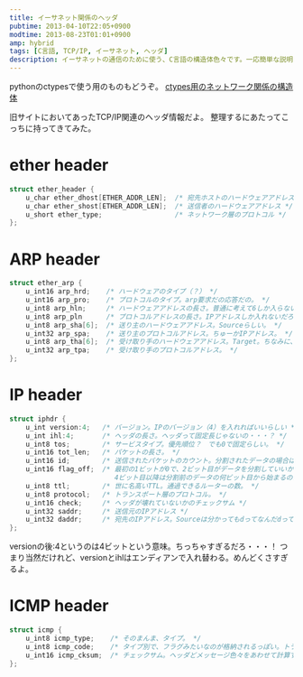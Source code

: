```yaml
---
title: イーサネット関係のヘッダ
pubtime: 2013-04-10T22:05+0900
modtime: 2013-08-23T01:01+0900
amp: hybrid
tags: [C言語, TCP/IP, イーサネット, ヘッダ]
description: イーサネットの通信のために使う、C言語の構造体色々です。一応簡単な説明を付けてあります。
---
```


<PS date="2013-08-23T01:01+0900" level={1}>

pythonのctypesで使う用のものもどうぞ。
[ctypes用のネットワーク関係の構造体](/blog/2013/08/ethernet-header-for-python)

</PS>

旧サイトにおいてあったTCP/IP関連のヘッダ情報だよ。
整理するにあたってこっちに持ってきてみた。

# ether header
``` c
struct ether_header {
    u_char ether_dhost[ETHER_ADDR_LEN];  /* 宛先ホストのハードウェアアドレス */
    u_char ether_shost[ETHER_ADDR_LEN];  /* 送信者のハードウェアアドレス */
    u_short ether_type;                  /* ネットワーク層のプロトコル */
};
```

# ARP header
``` c
struct ether_arp {
    u_int16 arp_hrd;    /* ハードウェアのタイプ（？） */
    u_int16 arp_pro;    /* プロトコルのタイプ。arp要求だの応答だの。 */
    u_int8 arp_hln;     /* ハードウェアアドレスの長さ。普通に考えて6しか入らないんじゃ。 */
    u_int8 arp_pln      /* プロトコルアドレスの長さ。IPアドレスしか入れないだろうし、4しか入れない気がする。 */
    u_int8 arp_sha[6];  /* 送り主のハードウェアアドレス。Sourceらしい。 */
    u_int32 arp_spa;    /* 送り主のプロトコルアドレス。ちゅーかIPアドレス。 */
    u_int8 arp_tha[6];  /* 受け取り手のハードウェアアドレス。Target。ちなみに、知らないときは0で埋める */
    u_int32 arp_tpa;    /* 受け取り手のプロトコルアドレス。 */
};
```

# IP header
``` c
struct iphdr {
    u_int version:4;   /* バージョン。IPのバージョン（4）を入れればいいらしい */
    u_int ihl:4;       /* ヘッダの長さ。ヘッダって固定長じゃないの・・・？ */
    u_int8 tos;        /* サービスタイプ。優先順位？　でも0で固定らしい。 */
    u_int16 tot_len;   /* パケットの長さ。 */
    u_int16 id;        /* 送信されたパケットのカウント。分割されたデータの場合は、同じ値が入る。 */
    u_int16 flag_off;  /* 最初の1ビットが0で、2ビット目がデータを分割していいかどうかのフラグ。3ビット目は分割した最後のパケットなら0、そうじゃなきゃ1。
                          4ビット目以降は分割前のデータの何ビット目から始まるのか。よく分からん。 */
    u_int8 ttl;        /* 世に名高いTTL。通過できるルーターの数。 */
    u_int8 protocol;   /* トランスポート層のプロトコル。 */
    u_int16 check;     /* ヘッダが壊れていないかのチェックサム */
    u_int32 saddr;     /* 送信元のIPアドレス */
    u_int32 daddr;     /* 宛先のIPアドレス。Sourceは分かってもdってなんだdって。 */
};
```
versionの後:4というのは4ビットという意味。ちっちゃすぎるだろ・・・！
つまり当然だけれど、versionとihlはエンディアンで入れ替わる。めんどくさすぎるよ。

# ICMP header
``` c
struct icmp {
    u_int8 icmp_type;    /* そのまんま、タイプ。 */
    u_int8 icmp_code;    /* タイプ別で、フラグみたいなのが格納されるっぽい。トラブルの内容とか入れる。 */
    u_int16 icmp_cksum;  /* チェックサム。ヘッダどメッセージ色々をあわせて計算するらしい。 */
};
```
